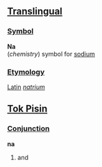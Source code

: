==[[Translingual]]==
===[[Symbol]]===
'''Na'''<br>(''chemistry'') symbol for [[sodium]]

===[[Etymology]]===
[[Latin]] ''[[natrium]]''

==[[Tok Pisin]]==
===[[Conjunction]]===
'''na'''
# and